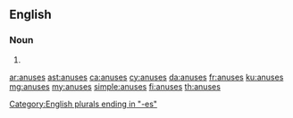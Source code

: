 ==English==

===Noun===
{{head|en|noun plural form}}

# {{plural of|anus|lang=en}}

[[Category:English plurals ending in "-es"]]

[[ar:anuses]]
[[ast:anuses]]
[[ca:anuses]]
[[cy:anuses]]
[[da:anuses]]
[[fr:anuses]]
[[ku:anuses]]
[[mg:anuses]]
[[my:anuses]]
[[simple:anuses]]
[[fi:anuses]]
[[th:anuses]]